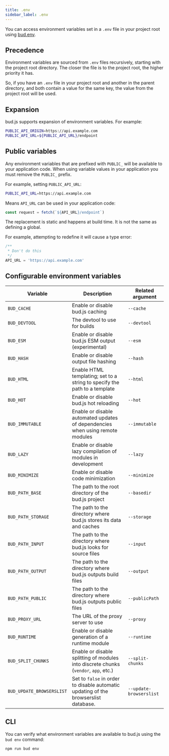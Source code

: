 ```yaml
---
title: .env
sidebar_label: .env
---
```


You can access environment variables set in a `.env` file in your project root using [bud.env](/reference/bud.env).

## Precedence

Environment variables are sourced from `.env` files recursively, starting with the project root directory. The closer the file is to the project root, the higher priority it has.

So, if you have an `.env` file in your project root and another in the parent directory, and both contain a value for the same key, the value from the project root will be used.

## Expansion

bud.js supports expansion of environment variables. For example:

```bash
PUBLIC_API_ORIGIN=https://api.example.com
PUBLIC_API_URL=${PUBLIC_API_URL}/endpoint
```

## Public variables

Any environment variables that are prefixed with `PUBLIC_` will be available to your application code. When using variable values in your application you
must remove the `PUBLIC_` prefix.

For example, setting `PUBLIC_API_URL`:

```bash
PUBLIC_API_URL=https://api.example.com
```

Means `API_URL` can be used in your application code:

```js
const request = fetch(`${API_URL}/endpoint`)
```

The replacement is static and happens at build time. It is not the same as defining a global.

For example, attempting to redefine it will cause a type error:

```js
/**
 * Don't do this
 */
API_URL = 'https://api.example.com'
```

## Configurable environment variables

| Variable                  | Description                                                                         | Related argument        |
| ------------------------- | ----------------------------------------------------------------------------------- | ----------------------- |
| `BUD_CACHE`               | Enable or disable bud.js caching                                                    | `--cache`               |
| `BUD_DEVTOOL`             | The devtool to use for builds                                                       | `--devtool`             |
| `BUD_ESM`                 | Enable or disable bud.js ESM output (experimental)                                  | `--esm`                 |
| `BUD_HASH`                | Enable or disable output file hashing                                               | `--hash`                |
| `BUD_HTML`                | Enable HTML templating; set to a string to specify the path to a template           | `--html`                |
| `BUD_HOT`                 | Enable or disable bud.js hot reloading                                              | `--hot`                 |
| `BUD_IMMUTABLE`           | Enable or disable automated updates of dependencies when using remote modules       | `--immutable`           |
| `BUD_LAZY`                | Enable or disable lazy compilation of modules in development                        | `--lazy`                |
| `BUD_MINIMIZE`            | Enable or disable code minimization                                                 | `--minimize`            |
| `BUD_PATH_BASE`           | The path to the root directory of the bud.js project                                | `--basedir`             |
| `BUD_PATH_STORAGE`        | The path to the directory where bud.js stores its data and caches                   | `--storage`             |
| `BUD_PATH_INPUT`          | The path to the directory where bud.js looks for source files                       | `--input`               |
| `BUD_PATH_OUTPUT`         | The path to the directory where bud.js outputs build files                          | `--output`              |
| `BUD_PATH_PUBLIC`         | The path to the directory where bud.js outputs public files                         | `--publicPath`          |
| `BUD_PROXY_URL`           | The URL of the proxy server to use                                                  | `--proxy`               |
| `BUD_RUNTIME`             | Enable or disable generation of a runtime module                                    | `--runtime`             |
| `BUD_SPLIT_CHUNKS`        | Enable or disable splitting of modules into discrete chunks (`vendor`, `app`, etc.) | `--split-chunks`        |
| `BUD_UPDATE_BROWSERSLIST` | Set to `false` in order to disable automatic updating of the browserslist database. | `--update-browserslist` |

## CLI

You can verify what environment variables are available to bud.js using the `bud env` command:

```npm2yarn
npm run bud env
```
